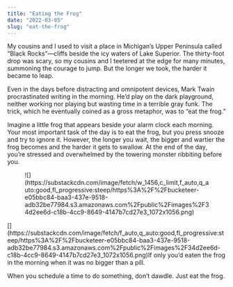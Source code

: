 ```yaml
---
title: "Eating the Frog"
date: "2022-03-05"
slug: "eat-the-frog"
---
```


My cousins and I used to visit a place in Michigan’s Upper Peninsula called “Black Rocks”—cliffs beside the icy waters of Lake Superior. The thirty-foot drop was scary, so my cousins and I teetered at the edge for many minutes, summoning the courage to jump. But the longer we took, the harder it became to leap.

Even in the days before distracting and omnipotent devices, Mark Twain procrastinated writing in the morning. He’d play on the dark playground, neither working nor playing but wasting time in a terrible gray funk. The trick, which he eventually coined as a gross metaphor, was to “eat the frog.”

Imagine a little frog that appears beside your alarm clock each morning. Your most important task of the day is to eat the frog, but you press snooze and try to ignore it. However, the longer you wait, the bigger and wartier the frog becomes and the harder it gets to swallow. At the end of the day, you’re stressed and overwhelmed by the towering monster ribbiting before you.

<figure class="wp-block-image">![](https://substackcdn.com/image/fetch/w_1456,c_limit,f_auto,q_auto:good,fl_progressive:steep/https%3A%2F%2Fbucketeer-e05bbc84-baa3-437e-9518-adb32be77984.s3.amazonaws.com%2Fpublic%2Fimages%2F34d2ee6d-c18b-4cc9-8649-4147b7cd27e3_1072x1056.png)</figure>[](https://substackcdn.com/image/fetch/f_auto,q_auto:good,fl_progressive:steep/https%3A%2F%2Fbucketeer-e05bbc84-baa3-437e-9518-adb32be77984.s3.amazonaws.com%2Fpublic%2Fimages%2F34d2ee6d-c18b-4cc9-8649-4147b7cd27e3_1072x1056.png)If only you’d eaten the frog in the morning when it was no bigger than a pill.

When you schedule a time to do something, don’t dawdle. Just eat the frog.